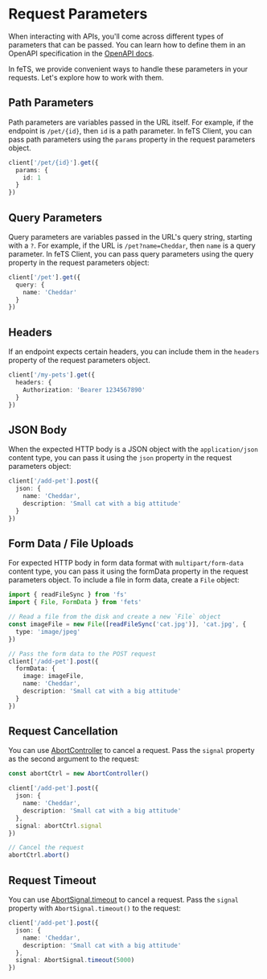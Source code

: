 # Request Parameters

When interacting with APIs, you'll come across different types of parameters that can be passed. You
can learn how to define them in an OpenAPI specification in the
[OpenAPI docs](https://swagger.io/docs/specification/describing-parameters/).

In feTS, we provide convenient ways to handle these parameters in your requests. Let's explore how
to work with them.

## Path Parameters

Path parameters are variables passed in the URL itself. For example, if the endpoint is `/pet/{id}`,
then `id` is a path parameter. In feTS Client, you can pass path parameters using the `params`
property in the request parameters object.

```ts filename="path-params.ts"
client['/pet/{id}'].get({
  params: {
    id: 1
  }
})
```

## Query Parameters

Query parameters are variables passed in the URL's query string, starting with a `?`. For example,
if the URL is `/pet?name=Cheddar`, then `name` is a query parameter. In feTS Client, you can pass
query parameters using the query property in the request parameters object:

```ts filename="query-params.ts"
client['/pet'].get({
  query: {
    name: 'Cheddar'
  }
})
```

## Headers

If an endpoint expects certain headers, you can include them in the `headers` property of the
request parameters object.

```ts filename="headers.ts"
client['/my-pets'].get({
  headers: {
    Authorization: 'Bearer 1234567890'
  }
})
```

## JSON Body

When the expected HTTP body is a JSON object with the `application/json` content type, you can pass
it using the `json` property in the request parameters object:

```ts filename="json-body.ts"
client['/add-pet'].post({
  json: {
    name: 'Cheddar',
    description: 'Small cat with a big attitude'
  }
})
```

## Form Data / File Uploads

For expected HTTP body in form data format with `multipart/form-data` content type, you can pass it
using the formData property in the request parameters object. To include a file in form data, create
a `File` object:

```ts filename="form-data.ts"
import { readFileSync } from 'fs'
import { File, FormData } from 'fets'

// Read a file from the disk and create a new `File` object
const imageFile = new File([readFileSync('cat.jpg')], 'cat.jpg', {
  type: 'image/jpeg'
})

// Pass the form data to the POST request
client['/add-pet'].post({
  formData: {
    image: imageFile,
    name: 'Cheddar',
    description: 'Small cat with a big attitude'
  }
})
```

## Request Cancellation

You can use [AbortController](https://developer.mozilla.org/en-US/docs/Web/API/AbortController) to
cancel a request. Pass the `signal` property as the second argument to the request:

```ts filename="request-cancellation.ts"
const abortCtrl = new AbortController()

client['/add-pet'].post({
  json: {
    name: 'Cheddar',
    description: 'Small cat with a big attitude'
  },
  signal: abortCtrl.signal
})

// Cancel the request
abortCtrl.abort()
```

## Request Timeout

You can use
[AbortSignal.timeout](https://developer.mozilla.org/en-US/docs/Web/API/AbortSignal/timeout) to
cancel a request. Pass the `signal` property with `AbortSignal.timeout()` to the request:

```ts filename="request-timeout.ts"
client['/add-pet'].post({
  json: {
    name: 'Cheddar',
    description: 'Small cat with a big attitude'
  },
  signal: AbortSignal.timeout(5000)
})
```
